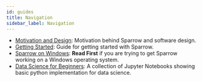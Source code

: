 ```yaml
---
id: guides
title: Navigation
sidebar_label: Navigation
---
```


- [Motivation and Design](/docs/motivation-and-design): Motivation behind Sparrow and software design.
- [Getting Started](/docs/getting-started): Guide for getting started with Sparrow.
- [Sparrow on Windows](/docs/sparrow-on-windows): **Read First** if you are trying to get Sparrow working on a Windows operating system.
- [Data Science for Beginners](/docs/datascience/data-sci): A collection of Jupyter Notebooks showing basic python implementation for data science.
